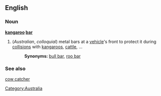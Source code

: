 ==English==

===Noun===
'''[[kangaroo]] [[bar]]'''

#(''Australian'', ''colloquial'') metal bars at a [[vehicle]]'s front to protect it during [[collision]]s with [[kangaroo]]s, [[cattle]], ...
#:'''Synonyms:''' [[bull bar]], [[roo bar]]

===See also===
[[cow catcher]]

[[Category:Australia]]